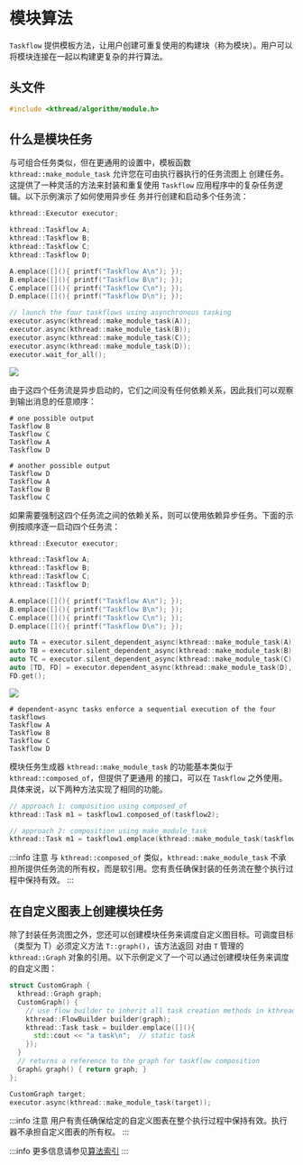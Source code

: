 
# 模块算法

`Taskflow` 提供模板方法，让用户创建可重复使用的构建块（称为模块）。用户可以将模块连接在一起以构建更复杂的并行算法。

## 头文件

```cpp
#include <kthread/algorithm/module.h>
```

## 什么是模块任务

与可组合任务类似，但在更通用的设置中，模板函数 `kthread::make_module_task` 允许您在可由执行器执行的任务流图上
创建任务。这提供了一种灵活的方法来封装和重复使用 `Taskflow` 应用程序中的复杂任务逻辑。以下示例演示了如何使用异步任
务并行创建和启动多个任务流：

```cpp
kthread::Executor executor;

kthread::Taskflow A;
kthread::Taskflow B;
kthread::Taskflow C;
kthread::Taskflow D;

A.emplace([](){ printf("Taskflow A\n"); });
B.emplace([](){ printf("Taskflow B\n"); });
C.emplace([](){ printf("Taskflow C\n"); });
D.emplace([](){ printf("Taskflow D\n"); });

// launch the four taskflows using asynchronous tasking
executor.async(kthread::make_module_task(A));
executor.async(kthread::make_module_task(B));
executor.async(kthread::make_module_task(C));
executor.async(kthread::make_module_task(D));
executor.wait_for_all();
```

<img src={ModuleTask1}  width={400} height={200} />

由于这四个任务流是异步启动的，它们之间没有任何依赖关系，因此我们可以观察到输出消息的任意顺序：
```console
# one possible output
Taskflow B
Taskflow C
Taskflow A
Taskflow D

# another possible output
Taskflow D
Taskflow A
Taskflow B
Taskflow C
```

如果需要强制这四个任务流之间的依赖关系，则可以使用依赖异步任务。下面的示例按顺序逐一启动四个任务流：
```cpp
kthread::Executor executor;

kthread::Taskflow A;
kthread::Taskflow B;
kthread::Taskflow C;
kthread::Taskflow D;

A.emplace([](){ printf("Taskflow A\n"); });
B.emplace([](){ printf("Taskflow B\n"); });
C.emplace([](){ printf("Taskflow C\n"); });
D.emplace([](){ printf("Taskflow D\n"); });

auto TA = executor.silent_dependent_async(kthread::make_module_task(A));
auto TB = executor.silent_dependent_async(kthread::make_module_task(B), TA);
auto TC = executor.silent_dependent_async(kthread::make_module_task(C), TB);
auto [TD, FD] = executor.dependent_async(kthread::make_module_task(D), TC);
FD.get();
```

<img src={ModuleTask2} width={400} height={200} />

```console
# dependent-async tasks enforce a sequential execution of the four taskflows
Taskflow A
Taskflow B
Taskflow C
Taskflow D
```
模块任务生成器 `kthread::make_module_task` 的功能基本类似于 `kthread::composed_of`，但提供了更通用
的接口，可以在 `Taskflow` 之外使用。具体来说，以下两种方法实现了相同的功能。

```cpp
// approach 1: composition using composed_of
kthread::Task m1 = taskflow1.composed_of(taskflow2);

// approach 2: composition using make_module_task
kthread::Task m1 = taskflow1.emplace(kthread::make_module_task(taskflow2));
```

:::info
注意
与 `kthread::composed_of` 类似，`kthread::make_module_task` 不承担所提供任务流的所有权，而是软引用。您有责任确保封装的任务流在整个执行过程中保持有效。
:::

## 在自定义图表上创建模块任务

除了封装任务流图之外，您还可以创建模块任务来调度自定义图目标。可调度目标（类型为 T）必须定义方法 `T::graph()`，该方法返回
对由 `T` 管理的 `kthread::Graph` 对象的引用。以下示例定义了一个可以通过创建模块任务来调度的自定义图：

```cpp
struct CustomGraph {
  kthread::Graph graph;
  CustomGraph() {
    // use flow builder to inherit all task creation methods in kthread::Taskflow
    kthread::FlowBuilder builder(graph);
    kthread::Task task = builder.emplace([](){
      std::cout << "a task\n";  // static task
    });
  }
  // returns a reference to the graph for taskflow composition
  Graph& graph() { return graph; }
};

CustomGraph target;
executor.async(kthread::make_module_task(target));
```
:::info
注意
用户有责任确保给定的自定义图表在整个执行过程中保持有效。执行器不承担自定义图表的所有权。
:::

:::info
更多信息请参见[算法索引](../algo.mdx)
:::